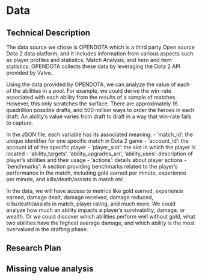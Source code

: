# Data

## Technical Description

The data source we chose is OPENDOTA which is a third party Open source Dota 2 data platform, and it includes information from various aspects such as player profiles and statistics, Match Analysis, and hero and item statistics. OPENDOTA collects these data by leveraging the Dota 2 API provided by Valve. 

Using the data provided by OPENDOTA, we can analyze the value of each of the abilities in a pool. For example, we could derive the win-rate associated with each ability from the results of a sample of matches. However, this only scratches the surface. There are approximately 16 quadrillion possible drafts, and 500 million ways to order the heroes in each draft. An ability’s value varies from draft to draft in a way that win-rate fails to capture. 

In the JSON file, each variable has its associated meaning:
- ‘match_id’: the unique identifier for one specific match in Dota 2 game
- ‘account_id’: the account id of the specific player
- ‘player_slot’: the slot in which the player is located
- ‘ability_targets’, ‘ability_upgrades_arr’, ‘ability_uses’: description of player’s abilities and their usage
- ‘actions’: details about player actions
- ‘benchmarks’: A section providing benchmarks related to the player's performance in the match, including gold earned per minute, experience per minute, and kills/death/assists in match etc

In the data, we will have access to metrics like gold earned, experience earned, damage dealt, damage received, damage reduced, kills/death/assists in match, player rating, and much more. We could analyze how much an ability impacts a player’s survivability, damage, or wealth. Or we could discover which abilities perform well without gold, what two abilities have the highest average damage, and which ability is the most overvalued in the drafting phase. 




## Research Plan

## Missing value analysis
